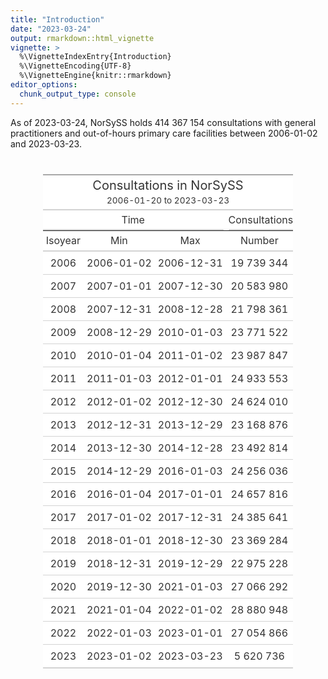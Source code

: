 ```yaml
---
title: "Introduction"
date: "2023-03-24"
output: rmarkdown::html_vignette
vignette: >
  %\VignetteIndexEntry{Introduction}
  %\VignetteEncoding{UTF-8}
  %\VignetteEngine{knitr::rmarkdown}
editor_options:
  chunk_output_type: console
---
```






As of 2023-03-24, NorSySS holds 414 367 154 consultations with general practitioners and out-of-hours primary care facilities between 2006-01-02 and 2023-03-23.

<!--html_preserve--><div id="lputwxqfjz" style="padding-left:0px;padding-right:0px;padding-top:10px;padding-bottom:10px;overflow-x:auto;overflow-y:auto;width:auto;height:auto;">
<style>html {
  font-family: -apple-system, BlinkMacSystemFont, 'Segoe UI', Roboto, Oxygen, Ubuntu, Cantarell, 'Helvetica Neue', 'Fira Sans', 'Droid Sans', Arial, sans-serif;
}

#lputwxqfjz .gt_table {
  display: table;
  border-collapse: collapse;
  margin-left: auto;
  margin-right: auto;
  color: #333333;
  font-size: 16px;
  font-weight: normal;
  font-style: normal;
  background-color: #FFFFFF;
  width: auto;
  border-top-style: solid;
  border-top-width: 2px;
  border-top-color: #A8A8A8;
  border-right-style: none;
  border-right-width: 2px;
  border-right-color: #D3D3D3;
  border-bottom-style: solid;
  border-bottom-width: 2px;
  border-bottom-color: #A8A8A8;
  border-left-style: none;
  border-left-width: 2px;
  border-left-color: #D3D3D3;
}

#lputwxqfjz .gt_heading {
  background-color: #FFFFFF;
  text-align: center;
  border-bottom-color: #FFFFFF;
  border-left-style: none;
  border-left-width: 1px;
  border-left-color: #D3D3D3;
  border-right-style: none;
  border-right-width: 1px;
  border-right-color: #D3D3D3;
}

#lputwxqfjz .gt_caption {
  padding-top: 4px;
  padding-bottom: 4px;
}

#lputwxqfjz .gt_title {
  color: #333333;
  font-size: 125%;
  font-weight: initial;
  padding-top: 4px;
  padding-bottom: 4px;
  padding-left: 5px;
  padding-right: 5px;
  border-bottom-color: #FFFFFF;
  border-bottom-width: 0;
}

#lputwxqfjz .gt_subtitle {
  color: #333333;
  font-size: 85%;
  font-weight: initial;
  padding-top: 0;
  padding-bottom: 6px;
  padding-left: 5px;
  padding-right: 5px;
  border-top-color: #FFFFFF;
  border-top-width: 0;
}

#lputwxqfjz .gt_bottom_border {
  border-bottom-style: solid;
  border-bottom-width: 2px;
  border-bottom-color: #D3D3D3;
}

#lputwxqfjz .gt_col_headings {
  border-top-style: solid;
  border-top-width: 2px;
  border-top-color: #D3D3D3;
  border-bottom-style: solid;
  border-bottom-width: 2px;
  border-bottom-color: #D3D3D3;
  border-left-style: none;
  border-left-width: 1px;
  border-left-color: #D3D3D3;
  border-right-style: none;
  border-right-width: 1px;
  border-right-color: #D3D3D3;
}

#lputwxqfjz .gt_col_heading {
  color: #333333;
  background-color: #FFFFFF;
  font-size: 100%;
  font-weight: normal;
  text-transform: inherit;
  border-left-style: none;
  border-left-width: 1px;
  border-left-color: #D3D3D3;
  border-right-style: none;
  border-right-width: 1px;
  border-right-color: #D3D3D3;
  vertical-align: bottom;
  padding-top: 5px;
  padding-bottom: 6px;
  padding-left: 5px;
  padding-right: 5px;
  overflow-x: hidden;
}

#lputwxqfjz .gt_column_spanner_outer {
  color: #333333;
  background-color: #FFFFFF;
  font-size: 100%;
  font-weight: normal;
  text-transform: inherit;
  padding-top: 0;
  padding-bottom: 0;
  padding-left: 4px;
  padding-right: 4px;
}

#lputwxqfjz .gt_column_spanner_outer:first-child {
  padding-left: 0;
}

#lputwxqfjz .gt_column_spanner_outer:last-child {
  padding-right: 0;
}

#lputwxqfjz .gt_column_spanner {
  border-bottom-style: solid;
  border-bottom-width: 2px;
  border-bottom-color: #D3D3D3;
  vertical-align: bottom;
  padding-top: 5px;
  padding-bottom: 5px;
  overflow-x: hidden;
  display: inline-block;
  width: 100%;
}

#lputwxqfjz .gt_group_heading {
  padding-top: 8px;
  padding-bottom: 8px;
  padding-left: 5px;
  padding-right: 5px;
  color: #333333;
  background-color: #FFFFFF;
  font-size: 100%;
  font-weight: initial;
  text-transform: inherit;
  border-top-style: solid;
  border-top-width: 2px;
  border-top-color: #D3D3D3;
  border-bottom-style: solid;
  border-bottom-width: 2px;
  border-bottom-color: #D3D3D3;
  border-left-style: none;
  border-left-width: 1px;
  border-left-color: #D3D3D3;
  border-right-style: none;
  border-right-width: 1px;
  border-right-color: #D3D3D3;
  vertical-align: middle;
  text-align: left;
}

#lputwxqfjz .gt_empty_group_heading {
  padding: 0.5px;
  color: #333333;
  background-color: #FFFFFF;
  font-size: 100%;
  font-weight: initial;
  border-top-style: solid;
  border-top-width: 2px;
  border-top-color: #D3D3D3;
  border-bottom-style: solid;
  border-bottom-width: 2px;
  border-bottom-color: #D3D3D3;
  vertical-align: middle;
}

#lputwxqfjz .gt_from_md > :first-child {
  margin-top: 0;
}

#lputwxqfjz .gt_from_md > :last-child {
  margin-bottom: 0;
}

#lputwxqfjz .gt_row {
  padding-top: 8px;
  padding-bottom: 8px;
  padding-left: 5px;
  padding-right: 5px;
  margin: 10px;
  border-top-style: solid;
  border-top-width: 1px;
  border-top-color: #D3D3D3;
  border-left-style: none;
  border-left-width: 1px;
  border-left-color: #D3D3D3;
  border-right-style: none;
  border-right-width: 1px;
  border-right-color: #D3D3D3;
  vertical-align: middle;
  overflow-x: hidden;
}

#lputwxqfjz .gt_stub {
  color: #333333;
  background-color: #FFFFFF;
  font-size: 100%;
  font-weight: initial;
  text-transform: inherit;
  border-right-style: solid;
  border-right-width: 2px;
  border-right-color: #D3D3D3;
  padding-left: 5px;
  padding-right: 5px;
}

#lputwxqfjz .gt_stub_row_group {
  color: #333333;
  background-color: #FFFFFF;
  font-size: 100%;
  font-weight: initial;
  text-transform: inherit;
  border-right-style: solid;
  border-right-width: 2px;
  border-right-color: #D3D3D3;
  padding-left: 5px;
  padding-right: 5px;
  vertical-align: top;
}

#lputwxqfjz .gt_row_group_first td {
  border-top-width: 2px;
}

#lputwxqfjz .gt_summary_row {
  color: #333333;
  background-color: #FFFFFF;
  text-transform: inherit;
  padding-top: 8px;
  padding-bottom: 8px;
  padding-left: 5px;
  padding-right: 5px;
}

#lputwxqfjz .gt_first_summary_row {
  border-top-style: solid;
  border-top-color: #D3D3D3;
}

#lputwxqfjz .gt_first_summary_row.thick {
  border-top-width: 2px;
}

#lputwxqfjz .gt_last_summary_row {
  padding-top: 8px;
  padding-bottom: 8px;
  padding-left: 5px;
  padding-right: 5px;
  border-bottom-style: solid;
  border-bottom-width: 2px;
  border-bottom-color: #D3D3D3;
}

#lputwxqfjz .gt_grand_summary_row {
  color: #333333;
  background-color: #FFFFFF;
  text-transform: inherit;
  padding-top: 8px;
  padding-bottom: 8px;
  padding-left: 5px;
  padding-right: 5px;
}

#lputwxqfjz .gt_first_grand_summary_row {
  padding-top: 8px;
  padding-bottom: 8px;
  padding-left: 5px;
  padding-right: 5px;
  border-top-style: double;
  border-top-width: 6px;
  border-top-color: #D3D3D3;
}

#lputwxqfjz .gt_striped {
  background-color: rgba(128, 128, 128, 0.05);
}

#lputwxqfjz .gt_table_body {
  border-top-style: solid;
  border-top-width: 2px;
  border-top-color: #D3D3D3;
  border-bottom-style: solid;
  border-bottom-width: 2px;
  border-bottom-color: #D3D3D3;
}

#lputwxqfjz .gt_footnotes {
  color: #333333;
  background-color: #FFFFFF;
  border-bottom-style: none;
  border-bottom-width: 2px;
  border-bottom-color: #D3D3D3;
  border-left-style: none;
  border-left-width: 2px;
  border-left-color: #D3D3D3;
  border-right-style: none;
  border-right-width: 2px;
  border-right-color: #D3D3D3;
}

#lputwxqfjz .gt_footnote {
  margin: 0px;
  font-size: 90%;
  padding-left: 4px;
  padding-right: 4px;
  padding-left: 5px;
  padding-right: 5px;
}

#lputwxqfjz .gt_sourcenotes {
  color: #333333;
  background-color: #FFFFFF;
  border-bottom-style: none;
  border-bottom-width: 2px;
  border-bottom-color: #D3D3D3;
  border-left-style: none;
  border-left-width: 2px;
  border-left-color: #D3D3D3;
  border-right-style: none;
  border-right-width: 2px;
  border-right-color: #D3D3D3;
}

#lputwxqfjz .gt_sourcenote {
  font-size: 90%;
  padding-top: 4px;
  padding-bottom: 4px;
  padding-left: 5px;
  padding-right: 5px;
}

#lputwxqfjz .gt_left {
  text-align: left;
}

#lputwxqfjz .gt_center {
  text-align: center;
}

#lputwxqfjz .gt_right {
  text-align: right;
  font-variant-numeric: tabular-nums;
}

#lputwxqfjz .gt_font_normal {
  font-weight: normal;
}

#lputwxqfjz .gt_font_bold {
  font-weight: bold;
}

#lputwxqfjz .gt_font_italic {
  font-style: italic;
}

#lputwxqfjz .gt_super {
  font-size: 65%;
}

#lputwxqfjz .gt_footnote_marks {
  font-style: italic;
  font-weight: normal;
  font-size: 75%;
  vertical-align: 0.4em;
}

#lputwxqfjz .gt_asterisk {
  font-size: 100%;
  vertical-align: 0;
}

#lputwxqfjz .gt_indent_1 {
  text-indent: 5px;
}

#lputwxqfjz .gt_indent_2 {
  text-indent: 10px;
}

#lputwxqfjz .gt_indent_3 {
  text-indent: 15px;
}

#lputwxqfjz .gt_indent_4 {
  text-indent: 20px;
}

#lputwxqfjz .gt_indent_5 {
  text-indent: 25px;
}
</style>
<table class="gt_table">
  <thead class="gt_header">
    <tr>
      <td colspan="4" class="gt_heading gt_title gt_font_normal" style>Consultations in NorSySS</td>
    </tr>
    <tr>
      <td colspan="4" class="gt_heading gt_subtitle gt_font_normal gt_bottom_border" style>2006-01-20 to 2023-03-23</td>
    </tr>
  </thead>
  <thead class="gt_col_headings">
    <tr>
      <th class="gt_center gt_columns_top_border gt_column_spanner_outer" rowspan="1" colspan="3" scope="colgroup" id="Time">
        <span class="gt_column_spanner">Time</span>
      </th>
      <th class="gt_center gt_columns_top_border gt_column_spanner_outer" rowspan="1" colspan="1" scope="col" id="Consultations">
        <span class="gt_column_spanner">Consultations</span>
      </th>
    </tr>
    <tr>
      <th class="gt_col_heading gt_columns_bottom_border gt_center" rowspan="1" colspan="1" scope="col" id="Isoyear">Isoyear</th>
      <th class="gt_col_heading gt_columns_bottom_border gt_center" rowspan="1" colspan="1" scope="col" id="Min">Min</th>
      <th class="gt_col_heading gt_columns_bottom_border gt_center" rowspan="1" colspan="1" scope="col" id="Max">Max</th>
      <th class="gt_col_heading gt_columns_bottom_border gt_center" rowspan="1" colspan="1" scope="col" id="Number">Number</th>
    </tr>
  </thead>
  <tbody class="gt_table_body">
    <tr><td headers="isoyear" class="gt_row gt_center">2006</td>
<td headers="date_min" class="gt_row gt_center">2006-01-02</td>
<td headers="date_max" class="gt_row gt_center">2006-12-31</td>
<td headers="consultations_n" class="gt_row gt_center">19 739 344</td></tr>
    <tr><td headers="isoyear" class="gt_row gt_center">2007</td>
<td headers="date_min" class="gt_row gt_center">2007-01-01</td>
<td headers="date_max" class="gt_row gt_center">2007-12-30</td>
<td headers="consultations_n" class="gt_row gt_center">20 583 980</td></tr>
    <tr><td headers="isoyear" class="gt_row gt_center">2008</td>
<td headers="date_min" class="gt_row gt_center">2007-12-31</td>
<td headers="date_max" class="gt_row gt_center">2008-12-28</td>
<td headers="consultations_n" class="gt_row gt_center">21 798 361</td></tr>
    <tr><td headers="isoyear" class="gt_row gt_center">2009</td>
<td headers="date_min" class="gt_row gt_center">2008-12-29</td>
<td headers="date_max" class="gt_row gt_center">2010-01-03</td>
<td headers="consultations_n" class="gt_row gt_center">23 771 522</td></tr>
    <tr><td headers="isoyear" class="gt_row gt_center">2010</td>
<td headers="date_min" class="gt_row gt_center">2010-01-04</td>
<td headers="date_max" class="gt_row gt_center">2011-01-02</td>
<td headers="consultations_n" class="gt_row gt_center">23 987 847</td></tr>
    <tr><td headers="isoyear" class="gt_row gt_center">2011</td>
<td headers="date_min" class="gt_row gt_center">2011-01-03</td>
<td headers="date_max" class="gt_row gt_center">2012-01-01</td>
<td headers="consultations_n" class="gt_row gt_center">24 933 553</td></tr>
    <tr><td headers="isoyear" class="gt_row gt_center">2012</td>
<td headers="date_min" class="gt_row gt_center">2012-01-02</td>
<td headers="date_max" class="gt_row gt_center">2012-12-30</td>
<td headers="consultations_n" class="gt_row gt_center">24 624 010</td></tr>
    <tr><td headers="isoyear" class="gt_row gt_center">2013</td>
<td headers="date_min" class="gt_row gt_center">2012-12-31</td>
<td headers="date_max" class="gt_row gt_center">2013-12-29</td>
<td headers="consultations_n" class="gt_row gt_center">23 168 876</td></tr>
    <tr><td headers="isoyear" class="gt_row gt_center">2014</td>
<td headers="date_min" class="gt_row gt_center">2013-12-30</td>
<td headers="date_max" class="gt_row gt_center">2014-12-28</td>
<td headers="consultations_n" class="gt_row gt_center">23 492 814</td></tr>
    <tr><td headers="isoyear" class="gt_row gt_center">2015</td>
<td headers="date_min" class="gt_row gt_center">2014-12-29</td>
<td headers="date_max" class="gt_row gt_center">2016-01-03</td>
<td headers="consultations_n" class="gt_row gt_center">24 256 036</td></tr>
    <tr><td headers="isoyear" class="gt_row gt_center">2016</td>
<td headers="date_min" class="gt_row gt_center">2016-01-04</td>
<td headers="date_max" class="gt_row gt_center">2017-01-01</td>
<td headers="consultations_n" class="gt_row gt_center">24 657 816</td></tr>
    <tr><td headers="isoyear" class="gt_row gt_center">2017</td>
<td headers="date_min" class="gt_row gt_center">2017-01-02</td>
<td headers="date_max" class="gt_row gt_center">2017-12-31</td>
<td headers="consultations_n" class="gt_row gt_center">24 385 641</td></tr>
    <tr><td headers="isoyear" class="gt_row gt_center">2018</td>
<td headers="date_min" class="gt_row gt_center">2018-01-01</td>
<td headers="date_max" class="gt_row gt_center">2018-12-30</td>
<td headers="consultations_n" class="gt_row gt_center">23 369 284</td></tr>
    <tr><td headers="isoyear" class="gt_row gt_center">2019</td>
<td headers="date_min" class="gt_row gt_center">2018-12-31</td>
<td headers="date_max" class="gt_row gt_center">2019-12-29</td>
<td headers="consultations_n" class="gt_row gt_center">22 975 228</td></tr>
    <tr><td headers="isoyear" class="gt_row gt_center">2020</td>
<td headers="date_min" class="gt_row gt_center">2019-12-30</td>
<td headers="date_max" class="gt_row gt_center">2021-01-03</td>
<td headers="consultations_n" class="gt_row gt_center">27 066 292</td></tr>
    <tr><td headers="isoyear" class="gt_row gt_center">2021</td>
<td headers="date_min" class="gt_row gt_center">2021-01-04</td>
<td headers="date_max" class="gt_row gt_center">2022-01-02</td>
<td headers="consultations_n" class="gt_row gt_center">28 880 948</td></tr>
    <tr><td headers="isoyear" class="gt_row gt_center">2022</td>
<td headers="date_min" class="gt_row gt_center">2022-01-03</td>
<td headers="date_max" class="gt_row gt_center">2023-01-01</td>
<td headers="consultations_n" class="gt_row gt_center">27 054 866</td></tr>
    <tr><td headers="isoyear" class="gt_row gt_center">2023</td>
<td headers="date_min" class="gt_row gt_center">2023-01-02</td>
<td headers="date_max" class="gt_row gt_center">2023-03-23</td>
<td headers="consultations_n" class="gt_row gt_center">5 620 736</td></tr>
  </tbody>
  
  
</table>
</div><!--/html_preserve-->




